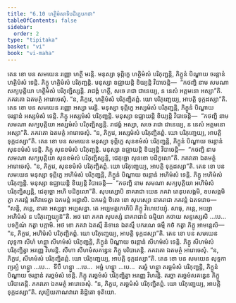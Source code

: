 ```yaml
---
title: "6.10 ហត្ថិមំសាទិបដិក្ខេបកថា"
tableOfContents: false
sidebar:
  order: 2
type: "tipitaka"
basket: "vi"
book: "vi-maha"
---
```



<DynamicBreadcrumb />

<Division number="281" book="vi-maha">

<Paragraph number="1271" book="vi-maha">
តេន ខោ បន សមយេន រញ្ញោ ហត្ថី មរន្តិ. មនុស្សា ទុព្ភិក្ខេ ហត្ថិមំសំ បរិភុញ្ជន្តិ, ភិក្ខូនំ បិណ្ឌាយ ចរន្តានំ ហត្ថិមំសំ ទេន្តិ. ភិក្ខូ ហត្ថិមំសំ បរិភុញ្ជន្តិ. មនុស្សា ឧជ្ឈាយន្តិ ខិយ្យន្តិ វិបាចេន្តិ—  “កថញ្ហិ នាម សមណា សក្យបុត្តិយា ហត្ថិមំសំ បរិភុញ្ជិស្សន្តិ. រាជង្គំ ហត្ថី, សចេ រាជា ជានេយ្យ, ន នេសំ អត្តមនោ អស្សា”តិ. ភគវតោ ឯតមត្ថំ អារោចេសុំ. “ន, ភិក្ខវេ, ហត្ថិមំសំ បរិភុញ្ជិតព្ពំ. យោ បរិភុញ្ជេយ្យ, អាបត្តិ ទុក្កដស្សា”តិ.
</Paragraph>

<Paragraph number="1272" book="vi-maha">
តេន ខោ បន សមយេន រញ្ញោ អស្សា មរន្តិ. មនុស្សា ទុព្ភិក្ខេ អស្សមំសំ បរិភុញ្ជន្តិ, ភិក្ខូនំ បិណ្ឌាយ ចរន្តានំ អស្សមំសំ ទេន្តិ. ភិក្ខូ អស្សមំសំ បរិភុញ្ជន្តិ. មនុស្សា ឧជ្ឈាយន្តិ ខិយ្យន្តិ វិបាចេន្តិ—  “កថញ្ហិ នាម សមណា សក្យបុត្តិយា អស្សមំសំ បរិភុញ្ជិស្សន្តិ. រាជង្គំ អស្សា, សចេ រាជា ជានេយ្យ, ន នេសំ អត្តមនោ អស្សា”តិ. ភគវតោ ឯតមត្ថំ អារោចេសុំ. “ន, ភិក្ខវេ, អស្សមំសំ បរិភុញ្ជិតព្ពំ. យោ បរិភុញ្ជេយ្យ, អាបត្តិ ទុក្កដស្សា”តិ.
</Paragraph>

<Paragraph number="1273" book="vi-maha">
តេន ខោ បន សមយេន មនុស្សា ទុព្ភិក្ខេ សុនខមំសំ បរិភុញ្ជន្តិ, ភិក្ខូនំ បិណ្ឌាយ ចរន្តានំ សុនខមំសំ ទេន្តិ. ភិក្ខូ សុនខមំសំ បរិភុញ្ជន្តិ. មនុស្សា ឧជ្ឈាយន្តិ ខិយ្យន្តិ វិបាចេន្តិ—  “កថញ្ហិ នាម សមណា សក្យបុត្តិយា សុនខមំសំ បរិភុញ្ជិស្សន្តិ, ជេគុច្ឆោ សុនខោ បដិកូលោ”តិ. ភគវតោ ឯតមត្ថំ អារោចេសុំ. “ន, ភិក្ខវេ, សុនខមំសំ បរិភុញ្ជិតព្ពំ. យោ បរិភុញ្ជេយ្យ, អាបត្តិ ទុក្កដស្សា”តិ.
</Paragraph>

<Paragraph number="1274" book="vi-maha">
តេន ខោ បន សមយេន មនុស្សា ទុព្ភិក្ខេ អហិមំសំ បរិភុញ្ជន្តិ, ភិក្ខូនំ បិណ្ឌាយ ចរន្តានំ អហិមំសំ ទេន្តិ. ភិក្ខូ អហិមំសំ បរិភុញ្ជន្តិ. មនុស្សា ឧជ្ឈាយន្តិ ខិយ្យន្តិ វិបាចេន្តិ—  “កថញ្ហិ នាម សមណា សក្យបុត្តិយា អហិមំសំ បរិភុញ្ជិស្សន្តិ, ជេគុច្ឆោ អហិ បដិកូលោ”តិ. សុបស្សោបិ នាគរាជា យេន ភគវា តេនុបសង្កមិ, ឧបសង្កមិត្វា ភគវន្តំ អភិវាទេត្វា ឯកមន្តំ អដ្ឋាសិ. ឯកមន្តំ ឋិតោ ខោ សុបស្សោ នាគរាជា ភគវន្តំ ឯតទវោច—  “សន្តិ, ភន្តេ, នាគា អស្សទ្ធា អប្បសន្នា. តេ អប្បមត្តកេហិបិ ភិក្ខូ វិហេឋេយ្យុំ. សាធុ, ភន្តេ, អយ្យា អហិមំសំ ន បរិភុញ្ជេយ្យុន៑”តិ. អថ ខោ ភគវា សុបស្សំ នាគរាជានំ ធម្មិយា កថាយ សន្ទស្សេសិ …បេ…  បទក្ខិណំ កត្វា បក្កាមិ. អថ ខោ ភគវា ឯតស្មឹ និទានេ ឯតស្មឹ បករណេ ធម្មឹ កថំ កត្វា ភិក្ខូ អាមន្តេសិ—  “ន, ភិក្ខវេ, អហិមំសំ បរិភុញ្ជិតព្ពំ. យោ បរិភុញ្ជេយ្យ, អាបត្តិ ទុក្កដស្សា”តិ.
</Paragraph>

<Paragraph number="1275" book="vi-maha">
តេន ខោ បន សមយេន លុទ្ទកា សីហំ ហន្ត្វា សីហមំសំ បរិភុញ្ជន្តិ, ភិក្ខូនំ បិណ្ឌាយ ចរន្តានំ សីហមំសំ ទេន្តិ. ភិក្ខូ សីហមំសំ បរិភុញ្ជិត្វា អរញ្ញេ វិហរន្តិ. សីហា សីហមំសគន្ធេន ភិក្ខូ បរិបាតេន្តិ. ភគវតោ ឯតមត្ថំ អារោចេសុំ. “ន, ភិក្ខវេ, សីហមំសំ បរិភុញ្ជិតព្ពំ. យោ បរិភុញ្ជេយ្យ, អាបត្តិ ទុក្កដស្សា”តិ.
</Paragraph>

<Paragraph number="1276" book="vi-maha">
តេន ខោ បន សមយេន លុទ្ទកា ព្យគ្ឃំ ហន្ត្វា …បេ…  ទីបឹ ហន្ត្វា …បេ…  អច្ឆំ ហន្ត្វា …បេ…  តរច្ឆំ ហន្ត្វា តរច្ឆមំសំ បរិភុញ្ជន្តិ, ភិក្ខូនំ បិណ្ឌាយ ចរន្តានំ តរច្ឆមំសំ ទេន្តិ. ភិក្ខូ តរច្ឆមំសំ បរិភុញ្ជិត្វា អរញ្ញេ វិហរន្តិ. តរច្ឆា តរច្ឆមំសគន្ធេន ភិក្ខូ បរិបាតេន្តិ. ភគវតោ ឯតមត្ថំ អារោចេសុំ. “ន, ភិក្ខវេ, តរច្ឆមំសំ បរិភុញ្ជិតព្ពំ. យោ បរិភុញ្ជេយ្យ, អាបត្តិ ទុក្កដស្សា”តិ.

</Paragraph>
</Division>

<Paragraph number="1277" type="center" book="vi-maha">
សុប្បិយភាណវារោ និដ្ឋិតោ ទុតិយោ.
</Paragraph>